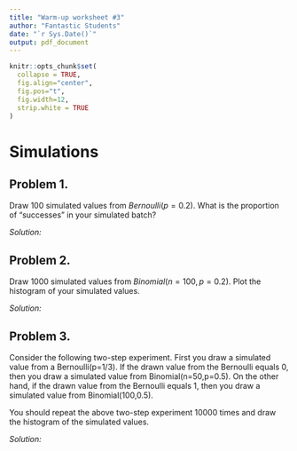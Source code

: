 ```yaml
---
title: "Warm-up worksheet #3"
author: "Fantastic Students"
date: "`r Sys.Date()`"
output: pdf_document
---
```

<!-- The author of this template is Dr. Gordan Zitkovic.-->
<!-- The code chunk below contains some settings that will  -->
<!-- make your R code look better in the output pdf file.  -->
<!-- If you are curious about what each option below does, -->
<!-- go to https://yihui.org/knitr/options/ -->
<!-- If not, feel free to disregard everything ...  -->
```r
knitr::opts_chunk$set(
  collapse = TRUE,
  fig.align="center",
  fig.pos="t",
  fig.width=12,
  strip.white = TRUE
)
```
<!-- ... down to here. -->

# Simulations
## Problem 1.  
Draw 100 simulated values from $Bernoulli(p=0.2)$. What is the proportion of "successes" in your simulated batch?

*Solution:*

## Problem 2.  
Draw 1000 simulated values from $Binomial(n=100, p=0.2)$. Plot the histogram of your simulated values.

*Solution:*


## Problem 3.  
Consider the following two-step experiment. First you draw a simulated value from a Bernoulli(p=1/3). If the drawn value from the Bernoulli equals $0$, then you draw a simulated value from Binomial(n=50,p=0.5). On the other hand, if the drawn value from the Bernoulli equals $1$, then you draw a simulated value from Binomial(100,0.5). 

You should repeat the above two-step experiment $10000$ times and draw the histogram of the simulated values. 

*Solution:*
